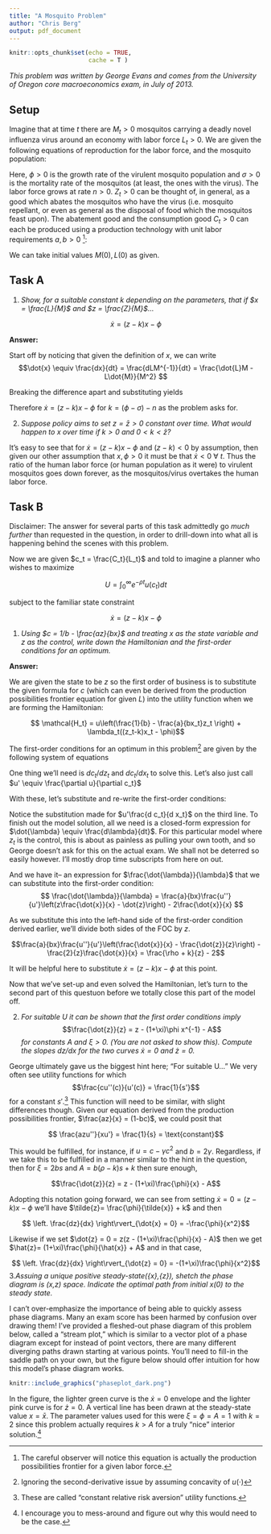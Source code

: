 ```yaml
---
title: "A Mosquito Problem"
author: "Chris Berg"
output: pdf_document
---
```


```r
knitr::opts_chunk$set(echo = TRUE,
                      cache = T )
```

*This problem was written by George Evans and comes from the University of Oregon core macroeconomics exam, in July of 2013.*

## Setup

Imagine that at time $t$ there are $M_t > 0$ mosquitos carrying a deadly novel influenza virus around an economy with labor force $L_t > 0$. We are given the following equations of reproduction for the labor force, and the mosquito population:

\begin{align}

\dot{M} &= (\phi - \sigma)M_t - Z_t \\
\dot{L} &= nL_t - \phi M_t

\end{align}

Here, $\phi > 0$ is the growth rate of the virulent mosquito population and $\sigma > 0$ is the mortality rate of the mosquitos (at least, the ones with the virus). The labor force grows at rate $n > 0$. $Z_t > 0$ can be thought of, in general, as a good which abates the mosquitos who have the virus (i.e. mosquito repellant, or even as general as the disposal of food which the mosquitos feast upon). The abatement good and the consumption good $C_t > 0$ can each be produced using a production technology with unit labor requirements $a,b > 0$ ^[The careful observer will notice this equation is actually the production possibilities frontier for a given labor force.]:

\begin{align}

aZ_t + bC_t = L_t

\end{align}

We can take initial values $M(0) , L(0)$ as given.

## Task A

1. *Show, for a suitable constant $k$ depending on the parameters, that if $x = \frac{L}{M}$ and $z = \frac{Z}{M}$...*

$$ \dot{x} = (z-k)x - \phi $$

**Answer:**

Start off by noticing that given the definition of $x$, we can write 
$$\dot{x} \equiv \frac{dx}{dt} =  \frac{dLM^{-1}}{dt} = \frac{\dot{L}M - L\dot{M}}{M^2} $$

Breaking the difference apart and substituting yields
\begin{align} 

\dot{x} &= \frac{nL - \phi M}{M} - \frac{L}{M}((\phi - \sigma) - z) \\
        &= nx - (\phi - \sigma)x + zx - \phi \\
        &= (z - ((\phi - \sigma )- n) )x - \phi \\
\end{align}

Therefore $\dot{x} = (z-k)x - \phi$ for $k = (\phi - \sigma) - n$ as the problem asks for.

2. *Suppose policy aims to set $z = \bar{z} > 0$ constant over time. What would happen to $x$ over time if $k>0$ and $0<k<\bar{z}$?*

It's easy to see that for $\dot{x} = (z-k)x - \phi$ and $(z-k)<0$ by assumption, then given our other assumption that $x,\phi > 0$ it must be that $\dot{x} < 0 \ \forall \ t$. Thus the ratio of the human labor force (or human population as it were) to virulent mosquitos goes down forever, as the mosquitos/virus overtakes the human labor force.

## Task B

Disclaimer: The answer for several parts of this task admittedly go *much further* than requested in the question, in order to drill-down into what all is happening behind the scenes with this problem.

Now we are given $c_t = \frac{C_t}{L_t}$ and told to imagine a planner who wishes to maximize

$$U = \int^{\infty}_{0} e^{-\rho t} u(c_t) dt$$

subject to the familiar state constraint

$$ \dot{x} = (z-k)x - \phi$$

1. *Using $c = 1/b - \frac{az}{bx}$ and treating $x$ as the state variable and $z$ as the control, write down the Hamiltonian and the first-order conditions for an optimum.*

**Answer:**

We are given the state to be $z$ so the first order of business is to substitute the given formula for $c$ (which can even be derived from the production possibilities frontier equation for given $L$) into the utility function when we are forming the Hamiltonian:

$$ \mathcal{H_t} = u\left(\frac{1}{b} - \frac{a}{bx_t}z_t \right) + \lambda_t((z_t-k)x_t - \phi)$$

The first-order conditions for an optimum in this problem^[Ignoring the second-derivative issue by assuming concavity of $u(\cdot)$] are given by the following system of equations

\begin{align}

\frac{\partial u}{\partial c_t}\frac{d c_t}{d z_t} + \lambda_t x_t &= 0 \\

\dot{\lambda} = \rho \lambda_t - \frac{\partial \mathcal{H_t}}{\partial x_t} &= \rho \lambda_t - \left[\frac{\partial u}{\partial c_t}\frac{d c_t}{d x_t} + \lambda_t (z_t - k) \right] \\

\lim_{t \to \infty} e^{-\rho t}\lambda_t x_t &= 0 

\end{align}

One thing we'll need is $d c_t/d z_t$ and $d c_t/d x_t$ to solve this. Let's also just call $u' \equiv \frac{\partial  u}{\partial c_t}$

\begin{align}

\frac{d c_t}{d z_t} &= -\frac{a}{bx_t} \\
\frac{d c_t}{d x_t} &= (-1)\left(-\frac{az_t}{bx_t^2}\right)  \\
&= \frac{d c_t}{d z_t}\left(-\frac{z_t}{x_t}\right)

\end{align}

With these, let's substitute and re-write the first-order conditions:

\begin{align}
\left( -\frac{a}{bx_t}\right)u' + \lambda_tx_t &= 0 \\
\Rightarrow \lambda_t = \frac{a}{bx_t^2}u' &= \frac{d c_t}{d x_t}\frac{u'}{z_t} \\
\dot{\lambda} = \rho \lambda_t - \left[ (\lambda_t z_t) + \lambda_t z_t - \lambda_t k \right] &= (\rho - 2z_t + k)\lambda_t \\
\Rightarrow \frac{\dot{\lambda}}{\lambda_t} &= \rho - 2z_t + k

\end{align}

Notice the substitution made for $u'\frac{d c_t}{d x_t}$ on the third line. To finish out the model solution, all we need is a closed-form expression for $\dot{\lambda} \equiv \frac{d\lambda}{dt}$. For this particular model where $z_t$ is the control, this is about as painless as pulling your own tooth, and so George doesn't ask for this on the actual exam. We shall not be deterred so easily however. I'll mostly drop time subscripts from here on out.

\begin{align}

\lambda_t = \frac{a}{b}\frac{u'(z_t , x_t)}{x_t^2} \Rightarrow \frac{d\lambda}{dt} &= \frac{a}{b}\left[\frac{(d/dt \ u')x_t^2 - (d/dt \ x_t^2)u'}{x_t^4}\right] \\
&= \frac{a}{b}\left[\frac{u''\cdot(\frac{d c}{d z}\dot{z} + \frac{d c}{d x}\dot{x})x_t^2 - 2u'x_t\dot{x}}{x_t^4} \right] \\ 
&= \frac{a}{bx_t^2}\left[\frac{u''\frac{d c}{d z}(\dot{z} - \frac{z}{x}\dot{x})x_t^2 - 2u'x_t\dot{x}}{x_t^2} \right] \\
\Rightarrow \frac{\dot{\lambda}}{\lambda} = \frac{\frac{a}{bx^2}(u''\frac{d c}{d z}(\dot{z} - \frac{z}{x}\dot{x})x_t^2 - 2x_tu'\dot{x})/x_t^2}{\frac{a}{bx^2}u'} &= \frac{d c}{d z}\frac{u''}{u'}(\dot{z} - \frac{z}{x}\dot{x}) - 2\frac{\dot{x}}{x}

\end{align}

And we have it-- an expression for $\frac{\dot{\lambda}}{\lambda}$ that we can substitute into the first-order condition:
$$ \frac{\dot{\lambda}}{\lambda} = \frac{a}{bx}\frac{u''}{u'}\left(z\frac{\dot{x}}{x} - \dot{z}\right) - 2\frac{\dot{x}}{x} $$

As we substitute this into the left-hand side of the first-order condition derived earlier, we'll divide both sides of the FOC by $z$.

$$\frac{a}{bx}\frac{u''}{u'}\left(\frac{\dot{x}}{x} - \frac{\dot{z}}{z}\right) - \frac{2}{z}\frac{\dot{x}}{x} = \frac{\rho + k}{z} - 2$$

It will be helpful here to substitute $\dot{x} = (z-k)x - \phi$ at this point.

\begin{align}

\frac{a}{bx}\frac{u''}{u'}\left[z - k - \frac{\phi}{x} - \frac{\dot{z}}{z}\right] - \frac{2}{z}\left[(z-k) - \frac{\phi}{x}\right] &= \frac{\rho}{z} + \frac{k}{z} - 2 \\
\Rightarrow \frac{a}{bx}\frac{u''}{u'}\left[ z - k - \left( \frac{\dot{z}}{z} + \frac{\phi}{x}\right) \right] + \frac{2 \phi}{zx} &= \frac{(\rho - k)}{z} \\
\Rightarrow \frac{a}{bx}\frac{u''}{u'}\left[ z - k - \frac{\dot{z}}{z} - \frac{\phi}{x} \right] &= \frac{(\rho - k) - 2\phi/x}{z} \\
\Rightarrow \frac{u''}{u'}\left[ z - k - \frac{\dot{z}}{z} - \frac{\phi}{x} \right] &= \frac{b}{a}\left[\frac{(\rho - k)x - 2\phi}{z}\right] \\
\Rightarrow z - k - \frac{\dot{z}}{z} - \frac{\phi}{x} &= \frac{b[(\rho - k ) - 2\phi]}{az\frac{u''}{u'}} \\
\Rightarrow \frac{\dot{z}}{z} &= z - \frac{\phi}{x} - k - \frac{b(\rho - k)}{a\frac{zu''}{xu'}} - \frac{2b\phi}{az\frac{u''}{u'}} \\
\Rightarrow \frac{\dot{z}}{z} &= z - \left( \frac{\phi}{x} + \frac{\phi}{x}2b\frac{xu'}{azu''} \right)- b(\rho - k)\frac{xu'}{azu''} - k

\end{align}

Now that we've set-up and even solved the Hamiltonian, let's turn to the second part of this questuon before we totally close this part of the model off.

2. *For suitable U it can be shown that the first order conditions imply*
$$\frac{\dot{z}}{z} = z - (1+\xi)\phi x^{-1} - A$$
*for constants A and $\xi>0$. (You are not asked to show this). Compute the slopes dz/dx for the two curves $\dot{x} = 0$ and $\dot{z} = 0$.*

George ultimately gave us the biggest hint here; "For suitable U..." We very often see utility functions for which $$\frac{cu''(c)}{u'(c)} = \frac{1}{s'}$$ for a constant $s'$.^[These are called "constant relative risk aversion" utility functions.] This function will need to be similar, with slight differences though. Given our equation derived from the production possibilities frontier, $\frac{az}{x} = (1-bc)$, we could posit that

$$ \frac{azu''}{xu'} = \frac{1}{s} = \text{constant}$$

This would be fulfilled, for instance, if $u = c - \gamma c^2$ and $b = 2\gamma$. Regardless, if we take this to be fulfilled in a manner similar to the hint in the question, then for $\xi = 2bs$ and $A=b(\rho - k)s + k$ then sure enough,

$$\frac{\dot{z}}{z} = z - (1+\xi)\frac{\phi}{x} - A$$

Adopting this notation going forward, we can see from setting $\dot{x} = 0 = (z - k)x - \phi$ we'll have $\tilde{z}= \frac{\phi}{\tilde{x}} + k$ and then

$$ \left. \frac{dz}{dx} \right\rvert_{\dot{x} = 0} = -\frac{\phi}{x^2}$$

Likewise if we set $\dot{z} = 0 = z(z - (1+\xi)\frac{\phi}{x} - A)$ then we get $\hat{z}= (1+\xi)\frac{\phi}{\hat{x}} + A$ and in that case,

$$ \left. \frac{dz}{dx} \right\rvert_{\dot{z} = 0} = -(1+\xi)\frac{\phi}{x^2}$$
3.*Assuing a unique positive steady-state(\bar{x},\bar{z}), shetch the phase diagram is (x,z) space. Indicate the optimal path from initial $x(0)$ to the steady state.*

I can't over-emphasize the importance of being able to quickly assess phase diagrams. Many an exam score has been harmed by confusion over drawing them! I've provided a fleshed-out phase diagram of this problem below, called a "stream plot," which is similar to a vector plot of a phase diagram except for instead of point vectors, there are many different diverging paths drawn starting at various points. You'll need to fill-in the saddle path on your own, but the figure below should offer intuition for how this model's phase diagram works.

```r
knitr::include_graphics("phaseplot_dark.png")
```

In the figure, the lighter green curve is the $\dot{x} = 0$ envelope and the lighter pink curve is for $\dot{z}=0$. A vertical line has been drawn at the steady-state value $x=\bar{x}$. The parameter values used for this were $\xi = \phi = A = 1$ with $k = 2$ since this problem actually requires $k > A$ for a truly "nice" interior solution.^[I encourage you to mess-around and figure out why this would need to be the case.]